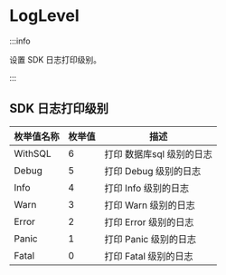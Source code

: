 # LogLevel

:::info

设置 SDK 日志打印级别。

:::

## SDK 日志打印级别

| 枚举值名称 | 枚举值 | 描述                  |
| ---------- | ------ | --------------------- |
| WithSQL    | 6      | 打印 数据库sql 级别的日志 |
| Debug      | 5      | 打印 Debug 级别的日志 |
| Info       | 4      | 打印 Info 级别的日志  |
| Warn       | 3      | 打印 Warn 级别的日志  |
| Error      | 2      | 打印 Error 级别的日志 |
| Panic      | 1      | 打印 Panic 级别的日志 |
| Fatal      | 0      | 打印 Fatal 级别的日志 |
